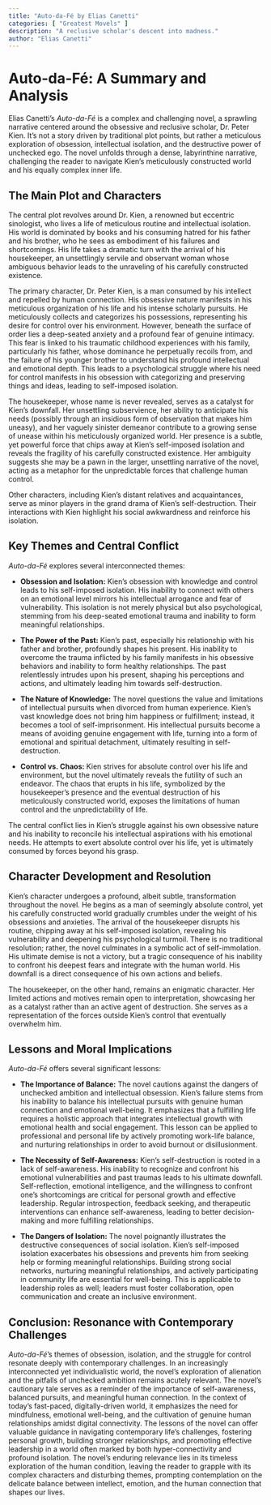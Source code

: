 ```yaml
---
title: "Auto-da-Fé by Elias Canetti"
categories: [ "Greatest Movels" ]
description: "A reclusive scholar's descent into madness."
author: "Elias Canetti"
---
```

# Auto-da-Fé: A Summary and Analysis

Elias Canetti's *Auto-da-Fé* is a complex and challenging novel, a sprawling narrative centered around the obsessive and reclusive scholar, Dr. Peter Kien. It's not a story driven by traditional plot points, but rather a meticulous exploration of obsession, intellectual isolation, and the destructive power of unchecked ego.  The novel unfolds through a dense, labyrinthine narrative, challenging the reader to navigate Kien's meticulously constructed world and his equally complex inner life.


## The Main Plot and Characters

The central plot revolves around Dr. Kien, a renowned but eccentric sinologist, who lives a life of meticulous routine and intellectual isolation. His world is dominated by books and his consuming hatred for his father and his brother, who he sees as embodiment of his failures and shortcomings. His life takes a dramatic turn with the arrival of his housekeeper, an unsettlingly servile and observant woman whose ambiguous behavior leads to the unraveling of his carefully constructed existence. 

The primary character, Dr. Peter Kien, is a man consumed by his intellect and repelled by human connection. His obsessive nature manifests in his meticulous organization of his life and his intense scholarly pursuits.  He meticulously collects and categorizes his possessions, representing his desire for control over his environment. However, beneath the surface of order lies a deep-seated anxiety and a profound fear of genuine intimacy. This fear is linked to his traumatic childhood experiences with his family, particularly his father, whose dominance he perpetually recoils from, and the failure of his younger brother to understand his profound intellectual and emotional depth. This leads to a psychological struggle where his need for control manifests in his obsession with categorizing and preserving things and ideas, leading to self-imposed isolation.

The housekeeper, whose name is never revealed, serves as a catalyst for Kien’s downfall.  Her unsettling subservience, her ability to anticipate his needs (possibly through an insidious form of observation that makes him uneasy), and her vaguely sinister demeanor contribute to a growing sense of unease within his meticulously organized world. Her presence is a subtle, yet powerful force that chips away at Kien's self-imposed isolation and reveals the fragility of his carefully constructed existence.  Her ambiguity suggests she may be a pawn in the larger, unsettling narrative of the novel, acting as a metaphor for the unpredictable forces that challenge human control.

Other characters, including Kien's distant relatives and acquaintances, serve as minor players in the grand drama of Kien's self-destruction. Their interactions with Kien highlight his social awkwardness and reinforce his isolation.


## Key Themes and Central Conflict

*Auto-da-Fé* explores several interconnected themes:

* **Obsession and Isolation:** Kien's obsession with knowledge and control leads to his self-imposed isolation. His inability to connect with others on an emotional level mirrors his intellectual arrogance and fear of vulnerability.  This isolation is not merely physical but also psychological, stemming from his deep-seated emotional trauma and inability to form meaningful relationships.

* **The Power of the Past:** Kien's past, especially his relationship with his father and brother, profoundly shapes his present. His inability to overcome the trauma inflicted by his family manifests in his obsessive behaviors and inability to form healthy relationships. The past relentlessly intrudes upon his present, shaping his perceptions and actions, and ultimately leading him towards self-destruction.

* **The Nature of Knowledge:** The novel questions the value and limitations of intellectual pursuits when divorced from human experience. Kien's vast knowledge does not bring him happiness or fulfillment; instead, it becomes a tool of self-imprisonment. His intellectual pursuits become a means of avoiding genuine engagement with life, turning into a form of emotional and spiritual detachment, ultimately resulting in self-destruction.

* **Control vs. Chaos:**  Kien strives for absolute control over his life and environment, but the novel ultimately reveals the futility of such an endeavor.  The chaos that erupts in his life, symbolized by the housekeeper's presence and the eventual destruction of his meticulously constructed world, exposes the limitations of human control and the unpredictability of life.

The central conflict lies in Kien’s struggle against his own obsessive nature and his inability to reconcile his intellectual aspirations with his emotional needs.  He attempts to exert absolute control over his life, yet is ultimately consumed by forces beyond his grasp.


## Character Development and Resolution

Kien's character undergoes a profound, albeit subtle, transformation throughout the novel.  He begins as a man of seemingly absolute control, yet his carefully constructed world gradually crumbles under the weight of his obsessions and anxieties.  The arrival of the housekeeper disrupts his routine, chipping away at his self-imposed isolation, revealing his vulnerability and deepening his psychological turmoil.  There is no traditional resolution; rather, the novel culminates in a symbolic act of self-immolation. His ultimate demise is not a victory, but a tragic consequence of his inability to confront his deepest fears and integrate with the human world. His downfall is a direct consequence of his own actions and beliefs.

The housekeeper, on the other hand, remains an enigmatic character. Her limited actions and motives remain open to interpretation, showcasing her as a catalyst rather than an active agent of destruction.  She serves as a representation of the forces outside Kien's control that eventually overwhelm him.


## Lessons and Moral Implications

*Auto-da-Fé* offers several significant lessons:

* **The Importance of Balance:** The novel cautions against the dangers of unchecked ambition and intellectual obsession.  Kien's failure stems from his inability to balance his intellectual pursuits with genuine human connection and emotional well-being. It emphasizes that a fulfilling life requires a holistic approach that integrates intellectual growth with emotional health and social engagement.  This lesson can be applied to professional and personal life by actively promoting work-life balance, and nurturing relationships in order to avoid burnout or disillusionment.

* **The Necessity of Self-Awareness:**  Kien's self-destruction is rooted in a lack of self-awareness.  His inability to recognize and confront his emotional vulnerabilities and past traumas leads to his ultimate downfall.  Self-reflection, emotional intelligence, and the willingness to confront one's shortcomings are critical for personal growth and effective leadership. Regular introspection, feedback seeking, and therapeutic interventions can enhance self-awareness, leading to better decision-making and more fulfilling relationships.

* **The Dangers of Isolation:** The novel poignantly illustrates the destructive consequences of social isolation. Kien's self-imposed isolation exacerbates his obsessions and prevents him from seeking help or forming meaningful relationships.   Building strong social networks, nurturing meaningful relationships, and actively participating in community life are essential for well-being.  This is applicable to leadership roles as well; leaders must foster collaboration, open communication and create an inclusive environment.


## Conclusion: Resonance with Contemporary Challenges

*Auto-da-Fé*'s themes of obsession, isolation, and the struggle for control resonate deeply with contemporary challenges.  In an increasingly interconnected yet individualistic world, the novel's exploration of alienation and the pitfalls of unchecked ambition remains acutely relevant.  The novel's cautionary tale serves as a reminder of the importance of self-awareness, balanced pursuits, and meaningful human connection. In the context of today’s fast-paced, digitally-driven world, it emphasizes the need for mindfulness, emotional well-being, and the cultivation of genuine human relationships amidst digital connectivity.  The lessons of the novel can offer valuable guidance in navigating contemporary life’s challenges, fostering personal growth, building stronger relationships, and promoting effective leadership in a world often marked by both hyper-connectivity and profound isolation. The novel’s enduring relevance lies in its timeless exploration of the human condition, leaving the reader to grapple with its complex characters and disturbing themes, prompting contemplation on the delicate balance between intellect, emotion, and the human connection that shapes our lives.


